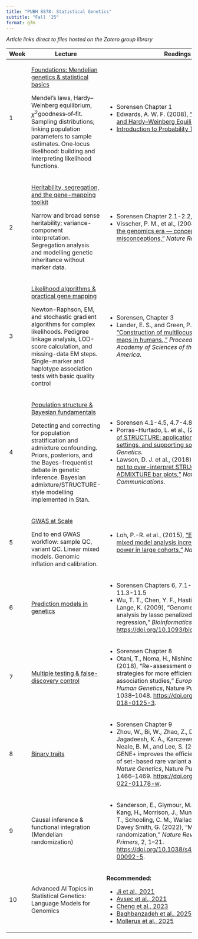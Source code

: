 ```yaml
---
title: "PUBH 8878: Statistical Genetics"
subtitle: "Fall '25"
format: gfm
---
```


*Article links direct to files hosted on the Zotero group library*

+---------+---------------------------------------------------------------------------------------------------------------------------------------------------------------------------------------------------------------------------------------+------------------------------------------------------------------------------------------------------------------------------------------------------------------------------------------------------------------------------------------------------------------------------------------------------------------------------------------+-------------------------------------------------+
| Week    | Lecture                                                                                                                                                                                                                               | Readings                                                                                                                                                                                                                                                                                                                                 | Assignment                                      |
+=========+=======================================================================================================================================================================================================================================+==========================================================================================================================================================================================================================================================================================================================================+=================================================+
| 1       | [Foundations: Mendelian genetics & statistical basics](lectures/lecture-01.qmd)                                                                                                                                                       | -   Sorensen Chapter 1                                                                                                                                                                                                                                                                                                                   | [Problem Set 01](assignments/assignment-01.qmd) |
|         |                                                                                                                                                                                                                                       | -   Edwards, A. W. F. (2008), [“G. H. Hardy (1908) and Hardy–Weinberg Equilibrium,”](https://www.zotero.org/groups/6113424/pubh-8878/items/K7VHXW7X/attachment/CABRB84T/reader) *Genetics*.                                                                                                                                              |                                                 |
|         | Mendel’s laws, Hardy–Weinberg equilibrium, $\chi^2$goodness‑of‑fit. Sampling distributions; linking population parameters to sample estimates. One‑locus likelihood: building and interpreting likelihood functions.                  | -   [Introduction to Probability Theory](http://users.stat.umn.edu/~helwig/notes/ProbabilityTheory.pdf)                                                                                                                                                                                                                                  |                                                 |
+---------+---------------------------------------------------------------------------------------------------------------------------------------------------------------------------------------------------------------------------------------+------------------------------------------------------------------------------------------------------------------------------------------------------------------------------------------------------------------------------------------------------------------------------------------------------------------------------------------+-------------------------------------------------+
| 2       | [Heritability, segregation, and the gene-mapping toolkit](lectures/lecture-02.qmd){target="_blank"}                                                                                                                                   | -   Sorensen Chapter 2.1-2.2, 2.4, 2.8                                                                                                                                                                                                                                                                                                   | [Problem Set 02](assignments/assignment-02.qmd) |
|         |                                                                                                                                                                                                                                       | -   Visscher, P. M., et al., (2008), [“Heritability in the genomics era — concepts and misconceptions,”](https://www.zotero.org/groups/6113424/pubh-8878/items/3WV5AULA/attachment/SKL5CU9C/reader) *Nature Reviews Genetics*.                                                                                                           |                                                 |
|         | Narrow and broad sense heritability; variance-component interpretation. Segregation analysis and modelling genetic inheritance without marker data.                                                                                   |                                                                                                                                                                                                                                                                                                                                          |                                                 |
+---------+---------------------------------------------------------------------------------------------------------------------------------------------------------------------------------------------------------------------------------------+------------------------------------------------------------------------------------------------------------------------------------------------------------------------------------------------------------------------------------------------------------------------------------------------------------------------------------------+-------------------------------------------------+
| 3       | [Likelihood algorithms & practical gene mapping](lectures/lecture-03.qmd){style="target: _blank;"}                                                                                                                                    | -   Sorensen, Chapter 3                                                                                                                                                                                                                                                                                                                  | [Problem Set 03](assignments/assignment-03.qmd) |
|         |                                                                                                                                                                                                                                       | -   Lander, E. S., and Green, P. (1987), [“Construction of multilocus genetic linkage maps in humans.,”](https://www.zotero.org/groups/6113424/pubh-8878/items/TUHQAN7Q/attachment/CC5K3VW6/reader) *Proceedings of the National Academy of Sciences of the United States of America*.                                                   |                                                 |
|         | Newton-Raphson, EM, and stochastic gradient algorithms for complex likelihoods. Pedigree linkage analysis, LOD-score calculation, and missing-data EM steps. Single-marker and haplotype association tests with basic quality control |                                                                                                                                                                                                                                                                                                                                          |                                                 |
+---------+---------------------------------------------------------------------------------------------------------------------------------------------------------------------------------------------------------------------------------------+------------------------------------------------------------------------------------------------------------------------------------------------------------------------------------------------------------------------------------------------------------------------------------------------------------------------------------------+-------------------------------------------------+
| 4       | [Population structure & Bayesian fundamentals](lectures/lecture-04.qmd){style="target: _blank;"}                                                                                                                                      | -   Sorensen 4.1-4.5, 4.7-4.8, 5.1                                                                                                                                                                                                                                                                                                       | [Problem Set 04](assignments/assignment-04.qmd) |
|         |                                                                                                                                                                                                                                       | -   Porras-Hurtado, L. et al., (2013), [“An overview of STRUCTURE: applications, parameter settings, and supporting software,”](https://doi.org/10.3389/fgene.2013.00098) *Frontiers in Genetics*.                                                                                                                                       |                                                 |
|         | Detecting and correcting for population stratification and admixture confounding. Priors, posteriors, and the Bayes-frequentist debate in genetic inference. Bayesian admixture/STRUCTURE-style modelling implemented in Stan.        | -   Lawson, D. J. et al., (2018), [“A tutorial on how not to over-interpret STRUCTURE and ADMIXTURE bar plots,”](https://doi.org/10.1038/s41467-018-05257-7) *Nature Communications*.                                                                                                                                                    |                                                 |
+---------+---------------------------------------------------------------------------------------------------------------------------------------------------------------------------------------------------------------------------------------+------------------------------------------------------------------------------------------------------------------------------------------------------------------------------------------------------------------------------------------------------------------------------------------------------------------------------------------+-------------------------------------------------+
| 5       | [GWAS at Scale](lectures/lecture-05.qmd)                                                                                                                                                                                              | -   Loh, P.-R. et al., (2015), [“Efficient Bayesian mixed model analysis increases association power in large cohorts,”](https://doi.org/10.1038/ng.3190) *Nature Genetics*.                                                                                                                                                             |                                                 |
|         |                                                                                                                                                                                                                                       |                                                                                                                                                                                                                                                                                                                                          |                                                 |
|         | End to end GWAS workflow: sample QC, variant QC. Linear mixed models. Genomic inflation and calibration.                                                                                                                              |                                                                                                                                                                                                                                                                                                                                          |                                                 |
+---------+---------------------------------------------------------------------------------------------------------------------------------------------------------------------------------------------------------------------------------------+------------------------------------------------------------------------------------------------------------------------------------------------------------------------------------------------------------------------------------------------------------------------------------------------------------------------------------------+-------------------------------------------------+
| 6       | [Prediction models in genetics](lectures/lecture-06.qmd)                                                                                                                                                                              | -   Sorensen Chapters 6, 7.1-7.2, 10.1, 10.5, 11.3-11.5                                                                                                                                                                                                                                                                                  |                                                 |
|         |                                                                                                                                                                                                                                       | -   Wu, T. T., Chen, Y. F., Hastie, T., Sobel, E., and Lange, K. (2009), “Genome-wide association analysis by lasso penalized logistic regression,” *Bioinformatics*, 25, 714–721. <https://doi.org/10.1093/bioinformatics/btp041>.                                                                                                      |                                                 |
+---------+---------------------------------------------------------------------------------------------------------------------------------------------------------------------------------------------------------------------------------------+------------------------------------------------------------------------------------------------------------------------------------------------------------------------------------------------------------------------------------------------------------------------------------------------------------------------------------------+-------------------------------------------------+
| 7       | [Multiple testing & false-discovery control](lectures/lecture-07.qmd)                                                                                                                                                                 | -   Sorensen Chapter 8                                                                                                                                                                                                                                                                                                                   | [Assignment 05](assignments/assignment-05.qmd)  |
|         |                                                                                                                                                                                                                                       | -   Otani, T., Noma, H., Nishino, J., and Matsui, S. (2018), “Re-assessment of multiple testing strategies for more efficient genome-wide association studies,” *European Journal of Human Genetics*, Nature Publishing Group, 26, 1038–1048. <https://doi.org/10.1038/s41431-018-0125-3>.                                               |                                                 |
+---------+---------------------------------------------------------------------------------------------------------------------------------------------------------------------------------------------------------------------------------------+------------------------------------------------------------------------------------------------------------------------------------------------------------------------------------------------------------------------------------------------------------------------------------------------------------------------------------------+-------------------------------------------------+
| 8       | [Binary traits](lectures/lecture-08.qmd)                                                                                                                                                                                              | -   Sorensen Chapter 9                                                                                                                                                                                                                                                                                                                   |                                                 |
|         |                                                                                                                                                                                                                                       | -   Zhou, W., Bi, W., Zhao, Z., Dey, K. K., Jagadeesh, K. A., Karczewski, K. J., Daly, M. J., Neale, B. M., and Lee, S. (2022), “SAIGE-GENE+ improves the efficiency and accuracy of set-based rare variant association tests,” *Nature Genetics*, Nature Publishing Group, 54, 1466–1469. <https://doi.org/10.1038/s41588-022-01178-w>. |                                                 |
+---------+---------------------------------------------------------------------------------------------------------------------------------------------------------------------------------------------------------------------------------------+------------------------------------------------------------------------------------------------------------------------------------------------------------------------------------------------------------------------------------------------------------------------------------------------------------------------------------------+-------------------------------------------------+
| 9       | Causal inference & functional integration (Mendelian randomization)                                                                                                                                                                   | -   Sanderson, E., Glymour, M. M., Holmes, M. V., Kang, H., Morrison, J., Munafò, M. R., Palmer, T., Schooling, C. M., Wallace, C., Zhao, Q., and Davey Smith, G. (2022), “Mendelian randomization,” *Nature Reviews Methods Primers*, 2, 1–21. <https://doi.org/10.1038/s43586-021-00092-5>.                                            |                                                 |
+---------+---------------------------------------------------------------------------------------------------------------------------------------------------------------------------------------------------------------------------------------+------------------------------------------------------------------------------------------------------------------------------------------------------------------------------------------------------------------------------------------------------------------------------------------------------------------------------------------+-------------------------------------------------+
| 10      | Advanced AI Topics in Statistical Genetics: Language Models for Genomics                                                                                                                                                              | **Recommended:**                                                                                                                                                                                                                                                                                                                         |                                                 |
|         |                                                                                                                                                                                                                                       |                                                                                                                                                                                                                                                                                                                                          |                                                 |
|         |                                                                                                                                                                                                                                       | -   [Ji et al., 2021](https://academic.oup.com/bioinformatics/article/37/15/2112/6128680)                                                                                                                                                                                                                                                |                                                 |
|         |                                                                                                                                                                                                                                       | -   [Avsec et al., 2021](https://www.nature.com/articles/s41592-021-01252-x)                                                                                                                                                                                                                                                             |                                                 |
|         |                                                                                                                                                                                                                                       | -   [Cheng et al., 2023](https://www.science.org/doi/10.1126/science.adg7492)                                                                                                                                                                                                                                                            |                                                 |
|         |                                                                                                                                                                                                                                       | -   [Baghbanzadeh et al., 2025](https://www.biorxiv.org/content/10.1101/2025.03.12.642848v1)                                                                                                                                                                                                                                             |                                                 |
|         |                                                                                                                                                                                                                                       | -   [Mollerus et al., 2025](https://www.biorxiv.org/content/10.1101/2025.07.08.663767v1)                                                                                                                                                                                                                                                 |                                                 |
+---------+---------------------------------------------------------------------------------------------------------------------------------------------------------------------------------------------------------------------------------------+------------------------------------------------------------------------------------------------------------------------------------------------------------------------------------------------------------------------------------------------------------------------------------------------------------------------------------------+-------------------------------------------------+